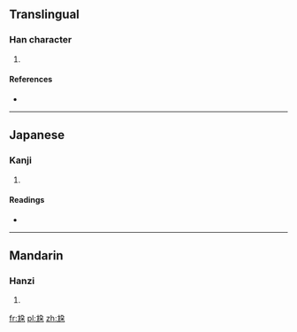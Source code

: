 ==Translingual==

===Han character===
{{Han char|rn=43|rad=尢|as=06|sn=9|four=|canj=大山弓尸木 (KUNSD)|ids=⿺[[尢]][[朶]]}}

# {{defn|Han|sort=尢06}}

====References====
* {{Han ref|kx=0298.230|dkj=07572|dj=0593.290|hdz=10554.110|uh=5C2E|ud=23598}}

----

==Japanese==

===Kanji===
{{ja-kanji|grade=|rs=尢06}}

# {{defn|lang=ja|sort=尢06}}

====Readings====
* {{ja-readings|on=[[た]] (ta)|kun=[[あしなえ]] (ashinae), [[せむし]] (semushi)}}

----

==Mandarin==

===Hanzi===
{{cmn-hanzi|pin=[[duò]] ([[duo4]])|wg=to<sup>4</sup>}}

# {{defn|lang=cmn|sort=尢06}}

[[fr:尮]]
[[pl:尮]]
[[zh:尮]]